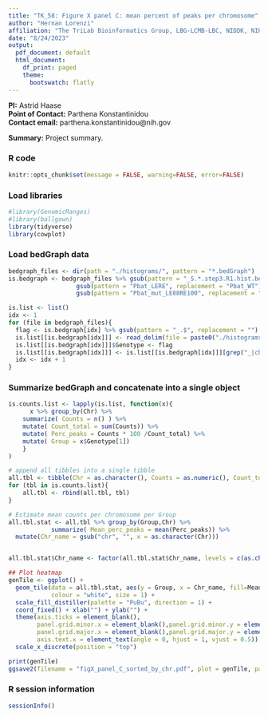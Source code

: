 ```yaml
---
title: "TK_58: Figure X panel C: mean percent of peaks per chromosome"
author: "Hernan Lorenzi"
affiliation: "The TriLab Bioinformatics Group, LBG-LCMB-LBC, NIDDK, NIH"
date: "8/24/2023"
output:
  pdf_document: default
  html_document:
    df_print: paged
    theme:
      bootswatch: flatly
---
```


```{=html}
<style type="text/css">

h1.title {
  font-size: 38px;
  text-align: center;
}
h4.author {
  font-size: 24px;
  text-align: center;
}
h4.affiliation {
  font-size: 24px;
  text-align: center;
}
h4.date {
  font-size: 24px;
  text-align: center;
}
</style>
```
**PI:** Astrid Haase\
**Point of Contact:** Parthena Konstantinidou\
**Contact email:** parthena.konstantinidou@nih.gov\

**Summary:** Project summary.

### R code

```r
knitr::opts_chunk$set(message = FALSE, warning=FALSE, error=FALSE)
```

### Load libraries

```r
#library(GenomicRanges)
#library(ballgown)
library(tidyverse)
library(cowplot)
```

### Load bedGraph data

```r
bedgraph_files <- dir(path = "./histograms/", pattern = "*.bedGraph")
is.bedgraph <- bedgraph_files %>% gsub(pattern = "_S.*.step3.R1.hist.bedGraph", replacement = "") %>% 
                   gsub(pattern = "Pbat_LERE", replacement = "Pbat_WT") %>%
                   gsub(pattern = "Pbat_mut_LE88RE100", replacement = "Pbat_Mut")

is.list <- list()
idx <- 1
for (file in bedgraph_files){
  flag <- is.bedgraph[idx] %>% gsub(pattern = "_.$", replacement = "")
  is.list[[is.bedgraph[idx]]] <- read_delim(file = paste0("./histograms/",file), delim = "\t", col_names = c("Chr", "End5","End3","Norm_freq"), col_types = c("ciid"))
  is.list[[is.bedgraph[idx]]]$Genotype <- flag
  is.list[[is.bedgraph[idx]]] <- is.list[[is.bedgraph[idx]]][grep("_|chrM",is.list[[is.bedgraph[idx]]]$Chr, invert = T),]
  idx <- idx + 1
}
```

### Summarize bedGraph and concatenate into a single object

```r
is.counts.list <- lapply(is.list, function(x){
      x %>% group_by(Chr) %>% 
    summarize( Counts = n() ) %>% 
    mutate( Count_total = sum(Counts)) %>% 
    mutate( Perc_peaks = Counts * 100 /Count_total) %>% 
    mutate( Group = x$Genotype[1])
    }
)

# append all tibbles into a single tibble
all.tbl <- tibble(Chr = as.character(), Counts = as.numeric(), Count_total = as.numeric(), Perc_peaks = as.double(), Group = as.character())
for (tbl in is.counts.list){
    all.tbl <- rbind(all.tbl, tbl)
}

# Estimate mean counts per chromosome per Group
all.tbl.stat <- all.tbl %>% group_by(Group,Chr) %>% 
            summarize( Mean_perc_peaks = mean(Perc_peaks)) %>%
  mutate(Chr_name = gsub("chr", "", x = as.character(Chr)))


all.tbl.stat$Chr_name <- factor(all.tbl.stat$Chr_name, levels = c(as.character(1:22),"X") )

## Plot heatmap
genTile <- ggplot() + 
  geom_tile(data = all.tbl.stat, aes(y = Group, x = Chr_name, fill=Mean_perc_peaks),
            colour = "white", size = 1) +
  scale_fill_distiller(palette = "PuBu", direction = 1) +
  coord_fixed() + xlab("") + ylab("") +
  theme(axis.ticks = element_blank(), 
        panel.grid.minor.x = element_blank(),panel.grid.minor.y = element_blank(),
        panel.grid.major.x = element_blank(),panel.grid.major.y = element_blank(),
        axis.text.x = element_text(angle = 0, hjust = 1, vjust = 0.5)) +
  scale_x_discrete(position = "top") 

print(genTile)
ggsave2(filename = "figX_panel_C_sorted_by_chr.pdf", plot = genTile, path = "./Plots")
```


### R session information

```r
sessionInfo()
```

